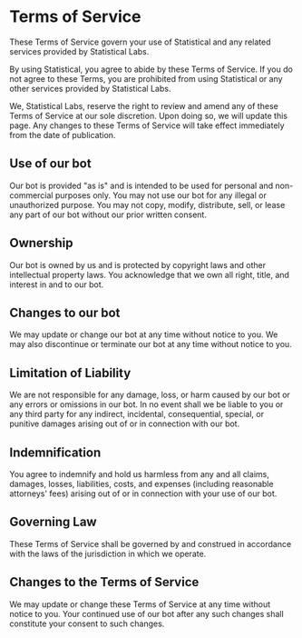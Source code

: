 # Terms of Service

These Terms of Service govern your use of Statistical and any related services provided by Statistical Labs.

By using Statistical, you agree to abide by these Terms of Service. If you do not agree to these Terms, you are prohibited from using Statistical or any other services provided by Statistical Labs.

We, Statistical Labs, reserve the right to review and amend any of these Terms of Service at our sole discretion. Upon doing so, we will update this page. Any changes to these Terms of Service will take effect immediately from the date of publication.

## Use of our bot

Our bot is provided "as is" and is intended to be used for personal and non-commercial purposes only. You may not use our bot for any illegal or unauthorized purpose. You may not copy, modify, distribute, sell, or lease any part of our bot without our prior written consent.

## Ownership

Our bot is owned by us and is protected by copyright laws and other intellectual property laws. You acknowledge that we own all right, title, and interest in and to our bot.

## Changes to our bot

We may update or change our bot at any time without notice to you. We may also discontinue or terminate our bot at any time without notice to you.

## Limitation of Liability

We are not responsible for any damage, loss, or harm caused by our bot or any errors or omissions in our bot. In no event shall we be liable to you or any third party for any indirect, incidental, consequential, special, or punitive damages arising out of or in connection with our bot.

## Indemnification

You agree to indemnify and hold us harmless from any and all claims, damages, losses, liabilities, costs, and expenses (including reasonable attorneys' fees) arising out of or in connection with your use of our bot.

## Governing Law

These Terms of Service shall be governed by and construed in accordance with the laws of the jurisdiction in which we operate.

## Changes to the Terms of Service

We may update or change these Terms of Service at any time without notice to you. Your continued use of our bot after any such changes shall constitute your consent to such changes.
